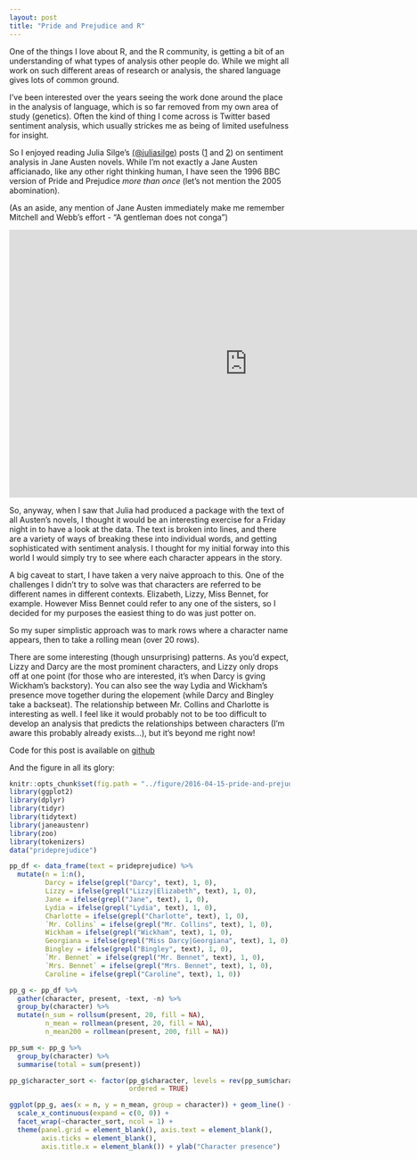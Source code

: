 ```yaml
--- 
layout: post
title: "Pride and Prejudice and R"
---
```


One of the things I love about R, and the R community, is getting a bit of an understanding of what types of analysis other people do. While we might all work on such different areas of research or analysis, the shared language gives lots of common ground.

I've been interested over the years seeing the work done around the place in the analysis of language, which is so far removed from my own area of study (genetics). Often the kind of thing I come across is Twitter based sentiment analysis, which usually strickes me as being of limited usefulness for insight. 

So I enjoyed reading Julia Silge's [(@juliasilge)](https://twitter.com/juliasilge/) posts ([1](http://juliasilge.com/blog/You-Must-Allow-Me/) and [2](http://juliasilge.com/blog/If-I-Loved-NLP-Less/)) on sentiment analysis in Jane Austen novels. While I'm not exactly a Jane Austen afficianado, like any other right thinking human, I have seen the 1996 BBC version of Pride and Prejudice *more than once* (let's not mention the 2005 abomination). 

(As an aside, any mention of Jane Austen immediately make me remember Mitchell and Webb's effort - "A gentleman does not conga")

<iframe width="854" height="480" src="https://www.youtube.com/embed/gTchxR4suto" frameborder="0" allowfullscreen></iframe>

So, anyway, when I saw that Julia had produced a package with the text of all Austen's novels, I thought it would be an interesting exercise for a Friday night in to have a look at the data. The text is broken into lines, and there are a variety of ways of breaking these into individual words, and getting sophisticated with sentiment analysis. I thought for my initial forway into this world I would simply try to see where each character appears in the story.

A big caveat to start, I have taken a very naive approach to this. One of the challenges I didn't try to solve was that characters are referred to be different names in different contexts. Elizabeth, Lizzy, Miss Bennet, for example. However Miss Bennet could refer to any one of the sisters, so I decided for my purposes the easiest thing to do was just potter on.

So my super simplistic approach was to mark rows where a character name appears, then to take a rolling mean (over 20 rows). 

There are some interesting (though unsurprising) patterns. As you'd expect, Lizzy and Darcy are the most prominent characters, and Lizzy only drops off at one point (for those who are interested, it's when Darcy is gving Wickham's backstory). You can also see the way Lydia and Wickham's presence move together during the elopement (while Darcy and Bingley take a backseat). The relationship between Mr. Collins and Charlotte is interesting as well. I feel like it would probably not to be too difficult to develop an analysis that predicts the relationships between characters (I'm aware this probably already exists...), but it's beyond me right now!

Code for this post is available on [github](https://github.com/alexwhan/alexwhan.github.io/blob/master/_source/2016-04-15-pride-and-prejudice.Rmd)

And the figure in all its glory:

```r
knitr::opts_chunk$set(fig.path = "../figure/2016-04-15-pride-and-prejudice/", message = FALSE, warning = FALSE)
library(ggplot2)
library(dplyr)
library(tidyr)
library(tidytext)
library(janeaustenr)
library(zoo)
library(tokenizers)
data("prideprejudice")

pp_df <- data_frame(text = prideprejudice) %>% 
  mutate(n = 1:n(),
         Darcy = ifelse(grepl("Darcy", text), 1, 0),
         Lizzy = ifelse(grepl("Lizzy|Elizabeth", text), 1, 0),
         Jane = ifelse(grepl("Jane", text), 1, 0),
         Lydia = ifelse(grepl("Lydia", text), 1, 0),
         Charlotte = ifelse(grepl("Charlotte", text), 1, 0),
         `Mr. Collins` = ifelse(grepl("Mr. Collins", text), 1, 0),
         Wickham = ifelse(grepl("Wickham", text), 1, 0),
         Georgiana = ifelse(grepl("Miss Darcy|Georgiana", text), 1, 0),
         Bingley = ifelse(grepl("Bingley", text), 1, 0),
         `Mr. Bennet` = ifelse(grepl("Mr. Bennet", text), 1, 0),
         `Mrs. Bennet` = ifelse(grepl("Mrs. Bennet", text), 1, 0),
         Caroline = ifelse(grepl("Caroline", text), 1, 0))

pp_g <- pp_df %>% 
  gather(character, present, -text, -n) %>% 
  group_by(character) %>% 
  mutate(n_sum = rollsum(present, 20, fill = NA),
         n_mean = rollmean(present, 20, fill = NA),
         n_mean200 = rollmean(present, 200, fill = NA))

pp_sum <- pp_g %>% 
  group_by(character) %>% 
  summarise(total = sum(present))

pp_g$character_sort <- factor(pp_g$character, levels = rev(pp_sum$character[order(pp_sum$total)]),
                              ordered = TRUE)
```

```r
ggplot(pp_g, aes(x = n, y = n_mean, group = character)) + geom_line() +
  scale_x_continuous(expand = c(0, 0)) +
  facet_wrap(~character_sort, ncol = 1) +
  theme(panel.grid = element_blank(), axis.text = element_blank(),
        axis.ticks = element_blank(),
        axis.title.x = element_blank()) + ylab("Character presence")
  
```
